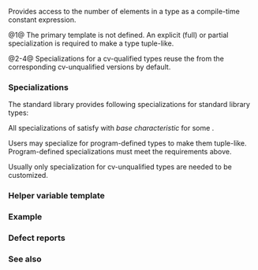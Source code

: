 {{cpp/title|tuple_size}}
{{cpp/utility/navbar}}
{{dcl begin}}
{{dcl header|array}}
{{dcl header|tuple}}
{{dcl header|utility}}
{{dcl header|ranges|notes={{mark since c++20}}}}
{{dcl header|complex|notes={{mark since c++26}}}}
{{dcl|num=1|since=c++11|1=
template&lt; class T &gt;
struct tuple_size; // not defined
}}
{{dcl|num=2|since=c++11|1=
template&lt; class T &gt;
struct tuple_size&lt; const T &gt;
    : std::integral_constant&lt;std::size_t, std::tuple_size&lt;T&gt;::value&gt; {};
}}
{{dcl|num=3|since=c++11|deprecated=c++20|1=
template&lt; class T &gt;
struct tuple_size&lt; volatile T &gt;
    : std::integral_constant&lt;std::size_t, std::tuple_size&lt;T&gt;::value&gt; {};
}}
{{dcl|num=4|since=c++11|deprecated=c++20|1=
template&lt; class T &gt;
struct tuple_size&lt; const volatile T &gt;
    : std::integral_constant&lt;std::size_t, std::tuple_size&lt;T&gt;::value&gt; {};
}}
{{dcl end}}

Provides access to the number of elements in a {{lt|cpp/utility/tuple/tuple-like}} type as a compile-time constant expression.

@1@ The primary template is not defined. An explicit (full) or partial specialization is required to make a type tuple-like.

@2-4@ Specializations for a cv-qualified types reuse the {{c|value}} from the corresponding cv-unqualified versions by default.

{{rrev|since=c++17|
{{tt|std::tuple_size}} interacts with the core language: it can provide {{lt|cpp/language/structured binding}} support in the tuple-like case.

{{v|2-4}} are SFINAE-friendly: if {{c|std::tuple_size&lt;T&gt;::value}} is
ill-formed when treated as an unevaluated operand, they do not provide the member {{c|value}}. Access checking is performed as if in a context unrelated to {{tt|tuple_size}} and {{tt|T}}. Only the validity of the immediate context of the expression is considered. This allows
{{source|1=
#include &lt;utility&gt;

struct X { int a, b; };
const auto [x, y] = X(); // structured binding declaration first attempts
                         // tuple_size&lt;const X&gt; which attempts to use tuple_size&lt;X&gt;::value,
                         // then soft error encountered, binds to public data members
}}
}}

===Specializations===
The standard library provides following specializations for standard library types:
{{dsc begin}}
{{dsc inc|cpp/utility/tuple/dsc tuple_size}}
{{dsc inc|cpp/utility/pair/dsc tuple_size}}
{{dsc inc|cpp/container/array/dsc tuple_size}}
{{dsc inc|cpp/ranges/subrange/dsc tuple_size}}
{{dsc inc|cpp/numeric/complex/dsc tuple_size}}
{{dsc end}}

All specializations of {{tt|std::tuple_size}} satisfy {{named req|UnaryTypeTrait}} with ''base characteristic'' {{c|std::integral_constant&lt;std::size_t, N&gt;}} for some {{tt|N}}.

Users may specialize {{tt|std::tuple_size}} for program-defined types to make them tuple-like. Program-defined specializations must meet the requirements above.

Usually only specialization for cv-unqualified types are needed to be customized.

===Helper variable template===
{{ddcl|header=tuple|since=c++17|1=
template&lt; class T &gt;
constexpr std::size_t tuple_size_v = tuple_size&lt;T&gt;::value;
}}

{{cpp/types/integral_constant/inherit2|for a standard specialization, the number of elements in the tuple-like type {{tt|T}}|std::size_t}}

===Example===
{{example
|code=
#include &lt;array&gt;
#include &lt;cstddef&gt;
#include &lt;ranges&gt;
#include &lt;tuple&gt;
#include &lt;utility&gt;

template&lt;class T, std::size_t Size&gt; struct Arr { T data[Size]; };

// Program-defined specialization of std::tuple_size:
template&lt;class T, std::size_t Size&gt; struct std::tuple_size&lt;Arr&lt;T, Size&gt;&gt;
    : public integral_constant&lt;std::size_t, Size&gt; {};

int main()
{
    using tuple1 = std::tuple&lt;int, char, double&gt;;
    static_assert(3 == std::tuple_size_v&lt;tuple1&gt;); // uses using template (C++17)

    using array3x4 = std::array&lt;std::array&lt;int, 3&gt;, 4&gt;;
    static_assert(4 == std::tuple_size&lt;array3x4&gt;{}); // uses operator std::size_t

    using pair = std::pair&lt;tuple1, array3x4&gt;;
    static_assert(2 == std::tuple_size&lt;pair&gt;()); // uses operator()

    using sub = std::ranges::subrange&lt;char*, char*&gt;;
    static_assert(2 == std::tuple_size&lt;sub&gt;::value);

    using Arr5 = Arr&lt;int, 5&gt;;
    static_assert(5 == std::tuple_size_v&lt;Arr5&gt;);
}
}}

===Defect reports===
{{dr list begin}}
{{dr list item|wg=lwg|dr=2212|std=C++11|before=specializations for cv types were not required in some headers, which led to ambiguity|after=required}}
{{dr list end}}

===See also===
{{dsc begin}}
{{dsc inc|cpp/language/dsc structured binding}}
{{dsc inc|cpp/utility/dsc tuple_element}}
{{dsc inc|cpp/utility/tuple/dsc tuple_cat}}
{{dsc end}}

{{langlinks|de|es|fr|it|ja|pt|ru|zh}}